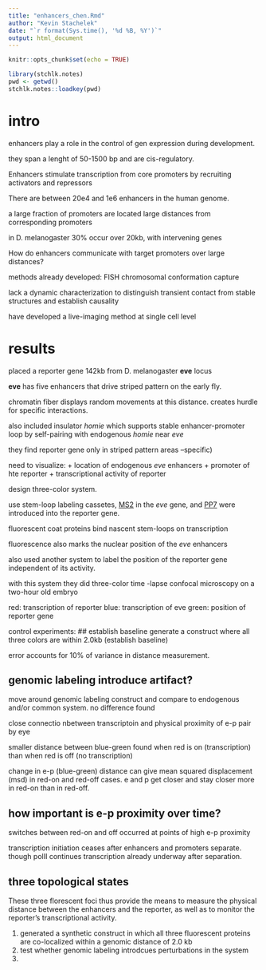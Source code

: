 ```yaml
---
title: "enhancers_chen.Rmd"
author: "Kevin Stachelek"
date: "`r format(Sys.time(), '%d %B, %Y')`"
output: html_document
---
```


```r
knitr::opts_chunk$set(echo = TRUE)
```


```r
library(stchlk.notes)
pwd <- getwd()
stchlk.notes::loadkey(pwd)
```

# intro
enhancers play a role in the control of gen expression during development.

they span a lenght of 50-1500 bp and are cis-regulatory. 

Enhancers stimulate transcription from core promoters by recruiting activators and repressors

There are between 20e4 and 1e6 enhancers in the human genome. 

a large fraction of promoters are located large distances from corresponding promoters

in D. melanogaster 30% occur over 20kb, with intervening genes

How do enhancers communicate with target promoters over large distances?

methods already developed:
FISH
chromosomal conformation capture

lack a dynamic characterization to distinguish transient contact from stable structures and establish causality

have developed a live-imaging method at single cell level

# results

placed a reporter gene 142kb from D. melanogaster __eve__ locus

__eve__ has five enhancers that drive striped pattern on the early fly. 

chromatin fiber displays random movements at this distance. creates hurdle for specific interactions. 

also included insulator _homie_ which supports stable enhancer-promoter loop by self-pairing with endogenous _homie_ near _eve_ 

they find reporter gene only in striped pattern areas --specific)

need to visualize:
+ location of endogenous _eve_ enhancers
+ promoter of hte reporter
+ transcriptional activity of reporter

design three-color system. 

use stem-loop labeling cassetes, [MS2](https://en.wikipedia.org/wiki/MS2_tagging) in the _eve_ gene, and [PP7](https://en.wikipedia.org/wiki/CRISPR-Display) were introduced into the reporter gene.

fluorescent coat proteins bind nascent stem-loops on transcription

fluorescence also marks the nuclear position of the _eve_ enhancers 

also used another system to label the position of the reporter gene independent of its activity. 

with this system they did three-color time -lapse confocal microscopy on a two-hour old embryo

red: transcription of reporter
blue: transcription of eve
green: position of reporter gene

control experiments:
## establish baseline
generate a construct where all three colors are within 2.0kb (establish baseline)

error accounts for 10% of variance in distance measurement. 

## genomic labeling introduce artifact?
move around genomic labeling construct and compare to endogenous and/or common system. 
no difference found


close connectio nbetween transcriptoin and physical proximity of e-p pair by eye

smaller distance between blue-green found when red is on (transcription) than when red is off (no transcription)

change in e-p (blue-green) distance can give mean squared displacement (msd) in red-on and red-off cases. e and p get closer and stay closer more in red-on than in red-off. 

## how important is e-p proximity over time?
switches between red-on and off occurred at points of high e-p proximity 



transcription initiation ceases after enhancers and promoters separate. though polII continues transcription already underway after separation. 

## three topological states

These three florescent foci thus provide the means to measure
the physical distance between the enhancers and the reporter, as
well as to monitor the reporter’s transcriptional activity.

1. generated a synthetic construct in which all three fluorescent proteins are co-localized within a genomic distance of 2.0 kb
2. test whether genomic labeling introdcues perturbations in the system
3. 


